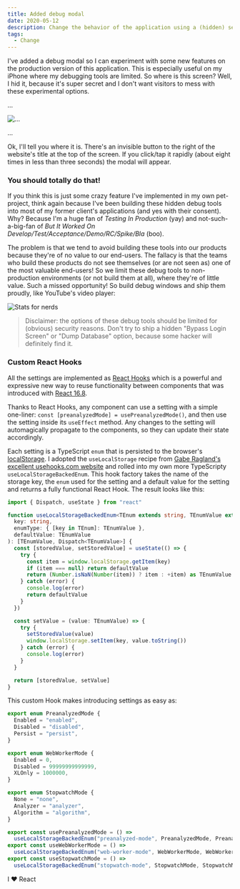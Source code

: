 ```yaml
---
title: Added debug modal
date: 2020-05-12
description: Change the behavior of the application using a (hidden) settings screen
tags:
  - Change
---
```


I've added a debug modal so I can experiment with some new features on the production version of this application. This is especially useful on my iPhone where my debugging tools are limited. So where is this screen? Well, I hid it, because it's super secret and I don't want visitors to mess with these experimental options.

...

![...](./giphy-tumbleweed.gif)

...

Ok, I'll tell you where it is. There's an invisible button to the right of the website's title at the top of the screen. If you click/tap it rapidly (about eight times in less than three seconds) the modal will appear.

### You should totally do that!

If you think this is just some crazy feature I've implemented in my own pet-project, think again because I've been building these hidden debug tools into most of my former client's applications (and yes with their consent). Why? Because I'm a huge fan of *Testing In Production* (yay) and not-such-a-big-fan of *But It Worked On Develop/Test/Acceptance/Demo/RC/Spike/Bla* (boo).

 The problem is that we tend to avoid building these tools into our products because they're of no value to our end-users. The fallacy is that the teams who build these products do not see themselves (or are not seen as) one of the most valuable end-users! So we limit these debug tools to non-production environments (or not build them at all), where they're of little value. Such a missed opportunity! So build debug windows and ship them proudly, like YouTube's video player:

 ![Stats for nerds](./youtube-stats-for-nerds.png)

> Disclaimer: the options of these debug tools should be limited for (obvious) security reasons. Don't try to ship a hidden "Bypass Login Screen" or "Dump Database" option, because some hacker will definitely find it.

### Custom React Hooks

All the settings are implemented as [React Hooks](https://reactjs.org/docs/hooks-intro.html) which is a powerful and expressive new way to reuse functionality between components that was introduced with [React 16.8](https://reactjs.org/blog/2019/02/06/react-v16.8.0.html).

Thanks to React Hooks, any component can use a setting with a simple one-liner: `const [preanalyzedMode] = usePreanalyzedMode()`, and then use the setting inside its `useEffect` method. Any changes to the setting will automagically propagate to the components, so they can update their state accordingly.

Each setting is a TypeScript `enum` that is persisted to the browser's [localStorage](https://developer.mozilla.org/en-US/docs/Web/API/Window/localStorage). I adopted the `useLocalStorage` recipe from [Gabe Ragland's excellent usehooks.com website](https://usehooks.com/useLocalStorage/) and rolled into my own more TypeScripty `useLocalStorageBackedEnum`. This hook factory takes the name of the storage key, the `enum` used for the setting and a default value for the setting and returns a fully functional React Hook. The result looks like this:

```ts:title=src/settings.ts
import { Dispatch, useState } from "react"

function useLocalStorageBackedEnum<TEnum extends string, TEnumValue extends number | string>(
  key: string,
  enumType: { [key in TEnum]: TEnumValue },
  defaultValue: TEnumValue
): [TEnumValue, Dispatch<TEnumValue>] {
  const [storedValue, setStoredValue] = useState(() => {
    try {
      const item = window.localStorage.getItem(key)
      if (item === null) return defaultValue
      return (Number.isNaN(Number(item)) ? item : +item) as TEnumValue
    } catch (error) {
      console.log(error)
      return defaultValue
    }
  })

  const setValue = (value: TEnumValue) => {
    try {
      setStoredValue(value)
      window.localStorage.setItem(key, value.toString())
    } catch (error) {
      console.log(error)
    }
  }

  return [storedValue, setValue]
}
```

This custom Hook makes introducing settings as easy as:

```ts:title=src/settings.ts
export enum PreanalyzedMode {
  Enabled = "enabled",
  Disabled = "disabled",
  Persist = "persist",
}

export enum WebWorkerMode {
  Enabled = 0,
  Disabled = 99999999999999,
  XLOnly = 1000000,
}

export enum StopwatchMode {
  None = "none",
  Analyzer = "analyzer",
  Algorithm = "algorithm",
}

export const usePreanalyzedMode = () =>
  useLocalStorageBackedEnum("preanalyzed-mode", PreanalyzedMode, PreanalyzedMode.Enabled)
export const useWebWorkerMode = () =>
  useLocalStorageBackedEnum("web-worker-mode", WebWorkerMode, WebWorkerMode.Disabled)
export const useStopwatchMode = () =>
  useLocalStorageBackedEnum("stopwatch-mode", StopwatchMode, StopwatchMode.None)
```

I ❤ React
